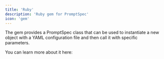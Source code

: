 ```yaml
---
title: 'Ruby'
description: 'Ruby gem for PromptSpec'
icon: 'gem'
---
```


The gem provides a PromptSpec class that can be used to instantiate a new object with a YAML configuration file and then call it with specific parameters.

You can learn more about it here: 